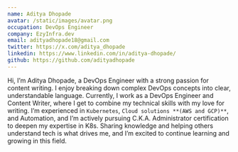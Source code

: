 ```yaml
---
name: Aditya Dhopade
avatar: /static/images/avatar.png
occupation: DevOps Engineer
company: EzyInfra.dev
email: adityadhopade18@gmail.com
twitter: https://x.com/aditya_dhopade
linkedin: https://www.linkedin.com/in/aditya-dhopade/
github: https://github.com/adityadhopade
---
```


Hi, I’m Aditya Dhopade, a DevOps Engineer with a strong passion for content writing. I enjoy breaking down complex DevOps concepts into clear, understandable language. Currently, I work as a DevOps Engineer and Content Writer, where I get to combine my technical skills with my love for writing. I’m experienced in `Kubernetes`, `Cloud solutions **(AWS and GCP)**`, and Automation, and I’m actively pursuing C.K.A. Administrator certification to deepen my expertise in K8s. Sharing knowledge and helping others understand tech is what drives me, and I’m excited to continue learning and growing in this field.
